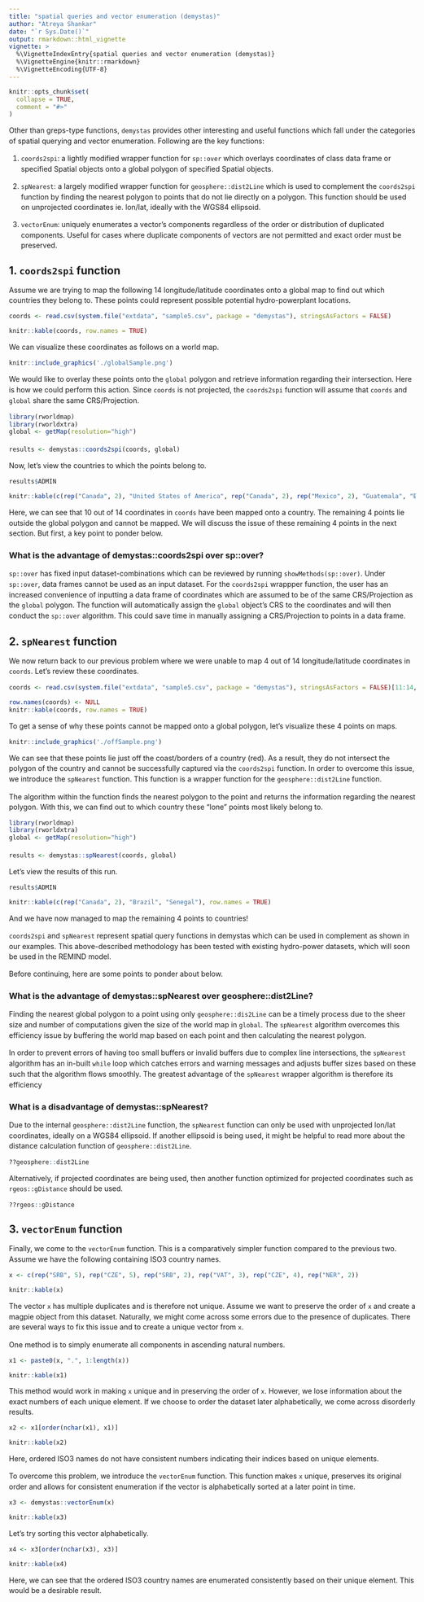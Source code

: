 ```yaml
---
title: "spatial queries and vector enumeration (demystas)"
author: "Atreya Shankar"
date: "`r Sys.Date()`"
output: rmarkdown::html_vignette
vignette: >
  %\VignetteIndexEntry{spatial queries and vector enumeration (demystas)}
  %\VignetteEngine{knitr::rmarkdown}
  %\VignetteEncoding{UTF-8}
---
```


<style>
    body {
          max-width: 800px;
          margin: auto;
          padding: 1em;
          line-height: 20px; 
    }
</style>

```r
knitr::opts_chunk$set(
  collapse = TRUE,
  comment = "#>"
)
```

Other than greps-type functions, `demystas` provides other interesting and useful functions which fall under the categories of spatial querying and vector enumeration. Following are the key functions:

1. `coords2spi`: a lightly modified wrapper function for `sp::over` which overlays coordinates of class data frame or specified Spatial objects onto a global polygon of specified Spatial objects. 

2. `spNearest`: a largely modified wrapper function for `geosphere::dist2Line` which is used to complement the `coords2spi` function by finding the nearest polygon to points that do not lie directly on a polygon. This function should be used on unprojected coordinates ie. lon/lat, ideally with the WGS84 ellipsoid.

3. `vectorEnum`: uniquely enumerates a vector's components regardless of the order or distribution of duplicated components. Useful for cases where duplicate components of vectors are not permitted and exact order must be preserved.

## 1. `coords2spi` function

Assume we are trying to map the following 14 longitude/latitude coordinates onto a global map to find out which countries they belong to. These points could represent possible potential hydro-powerplant locations.

```r
coords <- read.csv(system.file("extdata", "sample5.csv", package = "demystas"), stringsAsFactors = FALSE)
```
```r
knitr::kable(coords, row.names = TRUE)
```

We can visualize these coordinates as follows on a world map.

```r
knitr::include_graphics('./globalSample.png')
```

We would like to overlay these points onto the `global` polygon and retrieve information regarding their intersection. Here is how we could perform this action. Since `coords` is not projected, the `coords2spi` function will assume that `coords` and `global` share the same CRS/Projection.

```r
library(rworldmap)
library(rworldxtra)
global <- getMap(resolution="high")

results <- demystas::coords2spi(coords, global)
```

Now, let's view the countries to which the points belong to.

```r
results$ADMIN
```
```r
knitr::kable(c(rep("Canada", 2), "United States of America", rep("Canada", 2), rep("Mexico", 2), "Guatemala", "El Salvador", "Canada", rep(NA,4)), row.names = TRUE)
```

Here, we can see that 10 out of 14 coordinates in `coords` have been mapped onto a country. The remaining 4 points lie outside the global polygon and cannot be mapped. We will discuss the issue of these remaining 4 points in the next section. But first, a key point to ponder below.

### What is the advantage of demystas::coords2spi over sp::over?

`sp::over` has fixed input dataset-combinations which can be reviewed by running `showMethods(sp::over)`. Under `sp::over`, data frames cannot be used as an input dataset. For the `coords2spi` wrappper function, the user has an increased convenience of inputting a data frame of coordinates which are assumed to be of the same CRS/Projection as the `global` polygon. The function will automatically assign the `global` object's CRS to the coordinates and will then conduct the `sp::over` algorithm. This could save time in manually assigning a CRS/Projection to points in a data frame.

## 2. `spNearest` function

We now return back to our previous problem where we were unable to map 4 out of 14 longitude/latitude coordinates in `coords`. Let's review these coordinates.

```r
coords <- read.csv(system.file("extdata", "sample5.csv", package = "demystas"), stringsAsFactors = FALSE)[11:14,]
```
```r
row.names(coords) <- NULL
knitr::kable(coords, row.names = TRUE)
```

To get a sense of why these points cannot be mapped onto a global polygon, let's visualize these 4 points on maps.

```r
knitr::include_graphics('./offSample.png')
```

We can see that these points lie just off the coast/borders of a country (red). As a result, they do not intersect the polygon of the country and cannot be successfully captured via the `coords2spi` function. In order to overcome this issue, we introduce the `spNearest` function. This function is a wrapper function for the `geosphere::dist2Line` function.

The algorithm within the function finds the nearest polygon to the point and returns the information regarding the nearest polygon. With this, we can find out to which country these "lone" points most likely belong to.

```r
library(rworldmap)
library(rworldxtra)
global <- getMap(resolution="high")

results <- demystas::spNearest(coords, global)
```

Let's view the results of this run.

```r
results$ADMIN
```
```r
knitr::kable(c(rep("Canada", 2), "Brazil", "Senegal"), row.names = TRUE)
```

And we have now managed to map the remaining 4 points to countries!

`coords2spi` and `spNearest` represent spatial query functions in demystas which can be used in complement as shown in our examples. This above-described methodology has been tested with existing hydro-power datasets, which will soon be used in the REMIND model.

Before continuing, here are some points to ponder about below.

### What is the advantage of demystas::spNearest over geosphere::dist2Line?

Finding the nearest global polygon to a point using only `geosphere::dis2Line` can be a timely process due to the sheer size and number of computations given the size of the world map in `global`. The `spNearest` algorithm overcomes this efficiency issue by buffering the world map based on each point and then calculating the nearest polygon. 

In order to prevent errors of having too small buffers or invalid buffers due to complex line intersections, the `spNearest` algorithm has an in-built `while` loop which catches errors and warning messages and adjusts buffer sizes based on these such that the algorithm flows smoothly. The greatest advantage of the `spNearest` wrapper algorithm is therefore its efficiency

### What is a disadvantage of demystas::spNearest?

Due to the internal `geosphere::dist2Line` function, the `spNearest` function can only be used with unprojected lon/lat coordinates, ideally on a WGS84 ellipsoid. If another ellipsoid is being used, it might be helpful to read more about the distance calculation function of `geosphere::dist2Line`.

```r
??geosphere::dist2Line
```

Alternatively, if projected coordinates are being used, then another function optimized for projected coordinates such as `rgeos::gDistance` should be used.

```r
??rgeos::gDistance
```

## 3. `vectorEnum` function

Finally, we come to the `vectorEnum` function. This is a comparatively simpler function compared to the previous two. Assume we have the following containing ISO3 country names.

```r
x <- c(rep("SRB", 5), rep("CZE", 5), rep("SRB", 2), rep("VAT", 3), rep("CZE", 4), rep("NER", 2))
```
```r
knitr::kable(x)
```

The vector `x` has multiple duplicates and is therefore not unique. Assume we want to preserve the order of `x` and create a magpie object from this dataset. Naturally, we might come across some errors due to the presence of duplicates. There are several ways to fix this issue and to create a unique vector from `x`.
  
One method is to simply enumerate all components in ascending natural numbers. 

```r
x1 <- paste0(x, ".", 1:length(x))
```
```r
knitr::kable(x1)
```

This method would work in making `x` unique and in preserving the order of `x`. However, we lose information about the exact numbers of each unique element. If we choose to order the dataset later alphabetically, we come across disorderly results.

```r
x2 <- x1[order(nchar(x1), x1)]
```
```r
knitr::kable(x2)
```

Here, ordered ISO3 names do not have consistent numbers indicating their indices based on unique elements. 

To overcome this problem, we introduce the `vectorEnum` function. This function makes `x` unique, preserves its original order and allows for consistent enumeration if the vector is alphabetically sorted at a later point in time. 

```r
x3 <- demystas::vectorEnum(x) 
```
```r
knitr::kable(x3)
```

Let's try sorting this vector alphabetically.

```r
x4 <- x3[order(nchar(x3), x3)]
```
```r
knitr::kable(x4)
```

Here, we can see that the ordered ISO3 country names are enumerated consistently based on their unique element. This would be a desirable result.
